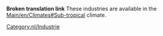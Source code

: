 '''Broken translation link'''{{en/-}}
These industries are available in the [[Main/en/Climates#Sub-tropical]] climate.

[[Category:nl/Industrie]]